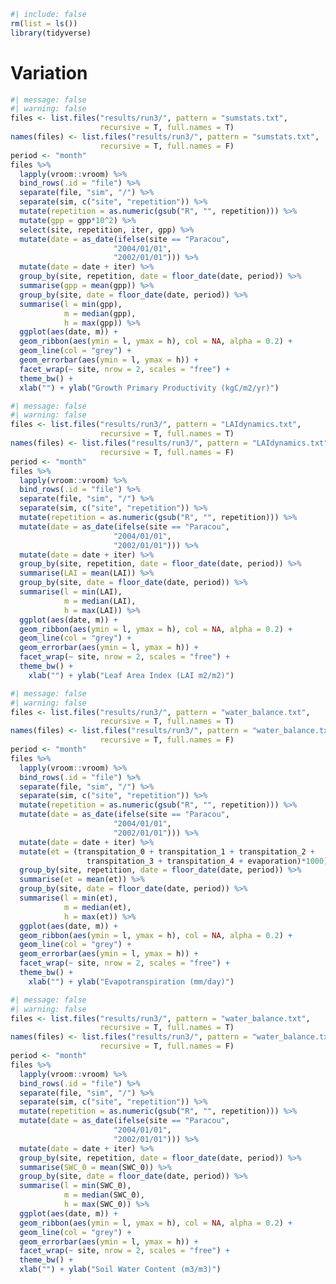 ```r
#| include: false 
rm(list = ls())
library(tidyverse) 
```

# Variation

```r
#| message: false
#| warning: false
files <- list.files("results/run3/", pattern = "sumstats.txt", 
                    recursive = T, full.names = T) 
names(files) <- list.files("results/run3/", pattern = "sumstats.txt", 
                    recursive = T, full.names = F) 
period <- "month"
files %>% 
  lapply(vroom::vroom) %>% 
  bind_rows(.id = "file") %>% 
  separate(file, "sim", "/") %>% 
  separate(sim, c("site", "repetition")) %>%
  mutate(repetition = as.numeric(gsub("R", "", repetition))) %>% 
  mutate(gpp = gpp*10^2) %>% 
  select(site, repetition, iter, gpp) %>% 
  mutate(date = as_date(ifelse(site == "Paracou", 
                       "2004/01/01", 
                       "2002/01/01"))) %>% 
  mutate(date = date + iter) %>% 
  group_by(site, repetition, date = floor_date(date, period)) %>% 
  summarise(gpp = mean(gpp)) %>% 
  group_by(site, date = floor_date(date, period)) %>% 
  summarise(l = min(gpp), 
            m = median(gpp), 
            h = max(gpp)) %>% 
  ggplot(aes(date, m)) +
  geom_ribbon(aes(ymin = l, ymax = h), col = NA, alpha = 0.2) +
  geom_line(col = "grey") +
  geom_errorbar(aes(ymin = l, ymax = h)) +
  facet_wrap(~ site, nrow = 2, scales = "free") +
  theme_bw() +
  xlab("") + ylab("Growth Primary Productivity (kgC/m2/yr)")
```

```r
#| message: false
#| warning: false
files <- list.files("results/run3/", pattern = "LAIdynamics.txt", 
                    recursive = T, full.names = T) 
names(files) <- list.files("results/run3/", pattern = "LAIdynamics.txt", 
                    recursive = T, full.names = F) 
period <- "month"
files %>% 
  lapply(vroom::vroom) %>% 
  bind_rows(.id = "file") %>% 
  separate(file, "sim", "/") %>% 
  separate(sim, c("site", "repetition")) %>%
  mutate(repetition = as.numeric(gsub("R", "", repetition))) %>% 
  mutate(date = as_date(ifelse(site == "Paracou", 
                       "2004/01/01", 
                       "2002/01/01"))) %>% 
  mutate(date = date + iter) %>% 
  group_by(site, repetition, date = floor_date(date, period)) %>% 
  summarise(LAI = mean(LAI)) %>% 
  group_by(site, date = floor_date(date, period)) %>% 
  summarise(l = min(LAI), 
            m = median(LAI), 
            h = max(LAI)) %>% 
  ggplot(aes(date, m)) +
  geom_ribbon(aes(ymin = l, ymax = h), col = NA, alpha = 0.2) +
  geom_line(col = "grey") +
  geom_errorbar(aes(ymin = l, ymax = h)) +
  facet_wrap(~ site, nrow = 2, scales = "free") +
  theme_bw() +
    xlab("") + ylab("Leaf Area Index (LAI m2/m2)")
```

```r
#| message: false
#| warning: false
files <- list.files("results/run3/", pattern = "water_balance.txt", 
                    recursive = T, full.names = T) 
names(files) <- list.files("results/run3/", pattern = "water_balance.txt", 
                    recursive = T, full.names = F) 
period <- "month"
files %>% 
  lapply(vroom::vroom) %>% 
  bind_rows(.id = "file") %>% 
  separate(file, "sim", "/") %>% 
  separate(sim, c("site", "repetition")) %>%
  mutate(repetition = as.numeric(gsub("R", "", repetition))) %>% 
  mutate(date = as_date(ifelse(site == "Paracou", 
                       "2004/01/01", 
                       "2002/01/01"))) %>% 
  mutate(date = date + iter) %>% 
  mutate(et = (transpitation_0 + transpitation_1 + transpitation_2 + 
                 transpitation_3 + transpitation_4 + evaporation)*1000) %>% 
  group_by(site, repetition, date = floor_date(date, period)) %>% 
  summarise(et = mean(et)) %>% 
  group_by(site, date = floor_date(date, period)) %>% 
  summarise(l = min(et), 
            m = median(et), 
            h = max(et)) %>% 
  ggplot(aes(date, m)) +
  geom_ribbon(aes(ymin = l, ymax = h), col = NA, alpha = 0.2) +
  geom_line(col = "grey") +
  geom_errorbar(aes(ymin = l, ymax = h)) +
  facet_wrap(~ site, nrow = 2, scales = "free") +
  theme_bw() +
    xlab("") + ylab("Evapotranspiration (mm/day)")
```

```r
#| message: false
#| warning: false
files <- list.files("results/run3/", pattern = "water_balance.txt", 
                    recursive = T, full.names = T) 
names(files) <- list.files("results/run3/", pattern = "water_balance.txt", 
                    recursive = T, full.names = F) 
period <- "month"
files %>% 
  lapply(vroom::vroom) %>% 
  bind_rows(.id = "file") %>% 
  separate(file, "sim", "/") %>% 
  separate(sim, c("site", "repetition")) %>%
  mutate(repetition = as.numeric(gsub("R", "", repetition))) %>% 
  mutate(date = as_date(ifelse(site == "Paracou", 
                       "2004/01/01", 
                       "2002/01/01"))) %>% 
  mutate(date = date + iter) %>% 
  group_by(site, repetition, date = floor_date(date, period)) %>% 
  summarise(SWC_0 = mean(SWC_0)) %>% 
  group_by(site, date = floor_date(date, period)) %>% 
  summarise(l = min(SWC_0), 
            m = median(SWC_0), 
            h = max(SWC_0)) %>% 
  ggplot(aes(date, m)) +
  geom_ribbon(aes(ymin = l, ymax = h), col = NA, alpha = 0.2) +
  geom_line(col = "grey") +
  geom_errorbar(aes(ymin = l, ymax = h)) +
  facet_wrap(~ site, nrow = 2, scales = "free") +
  theme_bw() +
  xlab("") + ylab("Soil Water Content (m3/m3)")
```

